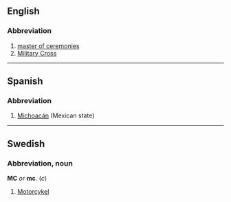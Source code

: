 ==English==
===Abbreviation===

# [[master of ceremonies]]
# [[Military Cross]]

----
==Spanish==
===Abbreviation===
#[[Michoacán]] (Mexican state)

----
==Swedish==
===Abbreviation, noun===
'''MC''' ''or'' '''mc'''. (''c'')
#[[Motorcykel]]